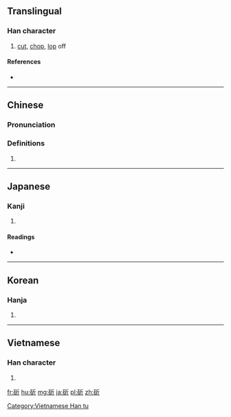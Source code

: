 ==Translingual==

===Han character===
{{Han char|rn=69|rad=斤|as=05|sn=9|four=12621|canj=MRHML|ids=⿰石斤}}

# [[cut]], [[chop]], [[lop]] off

====References====
* {{Han ref|kx=0479.150|dkj=13548|dj=0838.120|hdz=32024.030|uh=65AB|ud=26027|bh=AC48|bd=44104}}

----

==Chinese==
{{zh-forms}}

===Pronunciation===
{{zh-pron
|m=zhuó
|c=zoek3
|mc=y
|oc=y
|ma=
|cat=v
}}

===Definitions===
# {{rfdef|lang=zh}}

----

==Japanese==

===Kanji===
{{ja-kanji|grade=|rs=斤05}}

# {{defn|lang=ja|sort=斤05}}

====Readings====
* {{ja-readings|on=[[しゃく]] (shaku)|kun=[[きる]] (kiru)}}

----

==Korean==

===Hanja===
{{ko-hanja|hangeul=작|eumhun=|rv=jak|mr=chak|y=cak}}

# {{defn|lang=ko|sort=斤05}}

----

==Vietnamese==

===Han character===
{{vi-readings|rs=斤05| hanviet = [[chước]], [[trác]]}}

# {{defn|lang=vi|sort=斤05}}

[[Category:Vietnamese Han tu]]

[[fr:斫]]
[[hu:斫]]
[[mg:斫]]
[[ja:斫]]
[[pl:斫]]
[[zh:斫]]